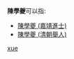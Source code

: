 '''陳學夔'''可以指:
* [[陳學夔_(嘉靖進士)|陳學夔 (嘉靖進士)]]
* [[陳學夔_(清朝舉人)|陳學夔 (清朝舉人)]]

{{disambig}}
[[Category:三字陈姓人名消歧义|xue]]